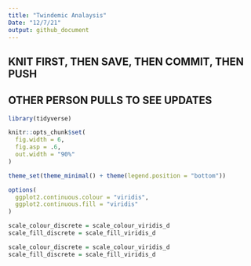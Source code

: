 ```yaml
---
title: "Twindemic Analaysis"
Date: "12/7/21"
output: github_document
---
```


## KNIT FIRST, THEN SAVE, THEN COMMIT, THEN PUSH 
## OTHER PERSON PULLS TO SEE UPDATES 
```r
library(tidyverse)

knitr::opts_chunk$set(
  fig.width = 6,
  fig.asp = .6,
  out.width = "90%"
)

theme_set(theme_minimal() + theme(legend.position = "bottom"))

options(
  ggplot2.continuous.colour = "viridis",
  ggplot2.continuous.fill = "viridis"
)

scale_colour_discrete = scale_colour_viridis_d
scale_fill_discrete = scale_fill_viridis_d

```

```r
scale_colour_discrete = scale_colour_viridis_d
scale_fill_discrete = scale_fill_viridis_d
```

